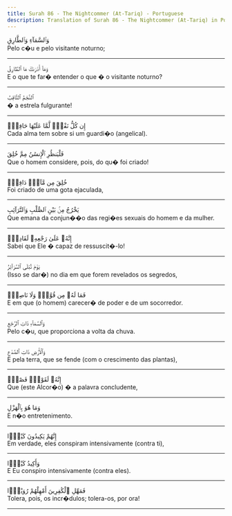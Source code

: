 ```yaml
---
title: Surah 86 - The Nightcommer (At-Tariq) - Portuguese
description: Translation of Surah 86 - The Nightcommer (At-Tariq) in Portuguese
---
```





<Aside type="quran" title="1">
وَٱلسَّمَآءِ وَٱلطَّارِقِ
</Aside>

<Aside type="reference" title="1">
Pelo c�u e pelo visitante noturno;
</Aside>

---

<Aside type="quran" title="2">
وَمَآ أَدْرَىٰكَ مَا ٱلطَّارِقُ
</Aside>

<Aside type="reference" title="2">
E o que te far� entender o que � o visitante noturno?
</Aside>

---

<Aside type="quran" title="3">
ٱلنَّجْمُ ٱلثَّاقِبُ
</Aside>

<Aside type="reference" title="3">
� a estrela fulgurante!
</Aside>

---

<Aside type="quran" title="4">
إِن كُلُّ نَفْسٍۢ لَّمَّا عَلَيْهَا حَافِظٌۭ
</Aside>

<Aside type="reference" title="4">
Cada alma tem sobre si um guardi�o (angelical).
</Aside>

---

<Aside type="quran" title="5">
فَلْيَنظُرِ ٱلْإِنسَٰنُ مِمَّ خُلِقَ
</Aside>

<Aside type="reference" title="5">
Que o homem considere, pois, do qu� foi criado!
</Aside>

---

<Aside type="quran" title="6">
خُلِقَ مِن مَّآءٍۢ دَافِقٍۢ
</Aside>

<Aside type="reference" title="6">
Foi criado de uma gota ejaculada,
</Aside>

---

<Aside type="quran" title="7">
يَخْرُجُ مِنۢ بَيْنِ ٱلصُّلْبِ وَٱلتَّرَآئِبِ
</Aside>

<Aside type="reference" title="7">
Que emana da conjun��o das regi�es sexuais do homem e da mulher.
</Aside>

---

<Aside type="quran" title="8">
إِنَّهُۥ عَلَىٰ رَجْعِهِۦ لَقَادِرٌۭ
</Aside>

<Aside type="reference" title="8">
Sabei que Ele � capaz de ressuscit�-lo!
</Aside>

---

<Aside type="quran" title="9">
يَوْمَ تُبْلَى ٱلسَّرَآئِرُ
</Aside>

<Aside type="reference" title="9">
(Isso se dar�) no dia em que forem revelados os segredos,
</Aside>

---

<Aside type="quran" title="10">
فَمَا لَهُۥ مِن قُوَّةٍۢ وَلَا نَاصِرٍۢ
</Aside>

<Aside type="reference" title="10">
E em que (o homem) carecer� de poder e de um socorredor.
</Aside>

---

<Aside type="quran" title="11">
وَٱلسَّمَآءِ ذَاتِ ٱلرَّجْعِ
</Aside>

<Aside type="reference" title="11">
Pelo c�u, que proporciona a volta da chuva.
</Aside>

---

<Aside type="quran" title="12">
وَٱلْأَرْضِ ذَاتِ ٱلصَّدْعِ
</Aside>

<Aside type="reference" title="12">
E pela terra, que se fende (com o crescimento das plantas),
</Aside>

---

<Aside type="quran" title="13">
إِنَّهُۥ لَقَوْلٌۭ فَصْلٌۭ
</Aside>

<Aside type="reference" title="13">
Que (este Alcor�o) � a palavra concludente,
</Aside>

---

<Aside type="quran" title="14">
وَمَا هُوَ بِٱلْهَزْلِ
</Aside>

<Aside type="reference" title="14">
E n�o entretenimento.
</Aside>

---

<Aside type="quran" title="15">
إِنَّهُمْ يَكِيدُونَ كَيْدًۭا
</Aside>

<Aside type="reference" title="15">
Em verdade, eles conspiram intensivamente (contra ti),
</Aside>

---

<Aside type="quran" title="16">
وَأَكِيدُ كَيْدًۭا
</Aside>

<Aside type="reference" title="16">
E Eu conspiro intensivamente (contra eles).
</Aside>

---

<Aside type="quran" title="17">
فَمَهِّلِ ٱلْكَٰفِرِينَ أَمْهِلْهُمْ رُوَيْدًۢا
</Aside>

<Aside type="reference" title="17">
Tolera, pois, os incr�dulos; tolera-os, por ora!
</Aside>

---
